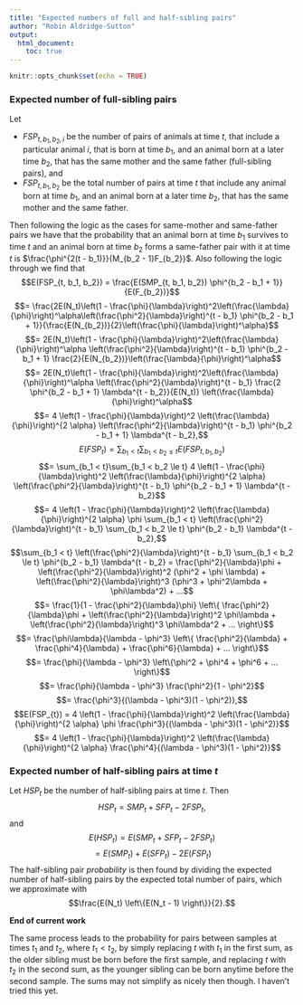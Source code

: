 ```yaml
---
title: "Expected numbers of full and half-sibling pairs"
author: "Robin Aldridge-Sutton"
output:
  html_document:
    toc: true
---
```


```r
knitr::opts_chunk$set(echo = TRUE)
```

### Expected number of full-sibling pairs

Let 

- $FSP_{t, b_1, b_2, i}$ be the number of pairs of animals at time $t$, that include a particular animal $i$, that is born at time $b_1$, and an animal born at a later time $b_2$, that has the same mother and the same father (full-sibling pairs), and 
- $FSP_{t, b_1, b_2}$ be the total number of pairs at time $t$ that include any animal born at time $b_1$, and an animal born at a later time $b_2$, that has the same mother and the same father.

Then following the logic as the cases for same-mother and same-father pairs we have that the probability that an animal born at time $b_1$ survives to time $t$ and an animal born at time $b_2$ forms a same-father pair with it at time $t$ is $\frac{\phi^{2(t - b_1)}}{M_{b_2 - 1}F_{b_2}}$.  Also following the logic through we find that
$$E(FSP_{t, b_1, b_2}) = \frac{E(SMP_{t, b_1, b_2}) \phi^{b_2 - b_1 + 1}}{E(F_{b_2})}$$
$$= \frac{2E(N_t)\left(1 - \frac{\phi}{\lambda}\right)^2\left(\frac{\lambda}{\phi}\right)^\alpha\left(\frac{\phi^2}{\lambda}\right)^{t - b_1} \phi^{b_2 - b_1 + 1}}{\frac{E(N_{b_2})}{2}\left(\frac{\phi}{\lambda}\right)^\alpha}$$
$$= 2E(N_t)\left(1 - \frac{\phi}{\lambda}\right)^2\left(\frac{\lambda}{\phi}\right)^\alpha \left(\frac{\phi^2}{\lambda}\right)^{t - b_1} \phi^{b_2 - b_1 + 1} \frac{2}{E(N_{b_2})}\left(\frac{\lambda}{\phi}\right)^\alpha$$
$$= 2E(N_t)\left(1 - \frac{\phi}{\lambda}\right)^2\left(\frac{\lambda}{\phi}\right)^\alpha \left(\frac{\phi^2}{\lambda}\right)^{t - b_1} \frac{2 \phi^{b_2 - b_1 + 1} \lambda^{t - b_2}}{E(N_t)} \left(\frac{\lambda}{\phi}\right)^\alpha$$
$$= 4 \left(1 - \frac{\phi}{\lambda}\right)^2 \left(\frac{\lambda}{\phi}\right)^{2 \alpha} \left(\frac{\phi^2}{\lambda}\right)^{t - b_1} \phi^{b_2 - b_1 + 1} \lambda^{t - b_2},$$
$$E(FSP_{t}) = \sum_{b_1 < t}\sum_{b_1 < b_2 \le t}E(FSP_{t, b_1, b_2})$$
$$= \sum_{b_1 < t}\sum_{b_1 < b_2 \le t} 4 \left(1 - \frac{\phi}{\lambda}\right)^2 \left(\frac{\lambda}{\phi}\right)^{2 \alpha} \left(\frac{\phi^2}{\lambda}\right)^{t - b_1} \phi^{b_2 - b_1 + 1} \lambda^{t - b_2}$$
$$= 4 \left(1 - \frac{\phi}{\lambda}\right)^2 \left(\frac{\lambda}{\phi}\right)^{2 \alpha} \phi \sum_{b_1 < t} \left(\frac{\phi^2}{\lambda}\right)^{t - b_1} \sum_{b_1 < b_2 \le t} \phi^{b_2 - b_1} \lambda^{t - b_2},$$
$$\sum_{b_1 < t} \left(\frac{\phi^2}{\lambda}\right)^{t - b_1} \sum_{b_1 < b_2 \le t} \phi^{b_2 - b_1} \lambda^{t - b_2} = \frac{\phi^2}{\lambda}\phi + \left(\frac{\phi^2}{\lambda}\right)^2 (\phi^2 + \phi \lambda) + \left(\frac{\phi^2}{\lambda}\right)^3 (\phi^3 + \phi^2\lambda + \phi\lambda^2) + ...$$
$$= \frac{1}{1 - \frac{\phi^2}{\lambda}\phi} \left\{ \frac{\phi^2}{\lambda}\phi + \left(\frac{\phi^2}{\lambda}\right)^2 \phi\lambda + \left(\frac{\phi^2}{\lambda}\right)^3 \phi\lambda^2 + ... \right\}$$
$$= \frac{\phi\lambda}{\lambda - \phi^3} \left\{ \frac{\phi^2}{\lambda} + \frac{\phi^4}{\lambda} + \frac{\phi^6}{\lambda} + ... \right\}$$
$$= \frac{\phi}{\lambda - \phi^3} \left\{\phi^2 + \phi^4 + \phi^6 + ... \right\}$$
$$= \frac{\phi}{\lambda - \phi^3} \frac{\phi^2}{1 - \phi^2}$$
$$= \frac{\phi^3}{(\lambda - \phi^3)(1 - \phi^2)},$$
$$E(FSP_{t}) = 4 \left(1 - \frac{\phi}{\lambda}\right)^2 \left(\frac{\lambda}{\phi}\right)^{2 \alpha} \phi \frac{\phi^3}{(\lambda - \phi^3)(1 - \phi^2)}$$
$$= 4 \left(1 - \frac{\phi}{\lambda}\right)^2 \left(\frac{\lambda}{\phi}\right)^{2 \alpha} \frac{\phi^4}{(\lambda - \phi^3)(1 - \phi^2)}$$

### Expected number of half-sibling pairs at time $t$

Let $HSP_t$ be the number of half-sibling pairs at time $t$.  Then
$$HSP_t = SMP_t + SFP_t - 2 FSP_t,$$
and
$$E(HSP_t) = E(SMP_t + SFP_t - 2 FSP_t)$$
$$= E(SMP_t) + E(SFP_t) - 2 E(FSP_t)$$
The half-sibling pair *probability* is then found by dividing the expected number of half-sibling pairs by the expected total number of pairs, which we approximate with
$$\frac{E(N_t) \left\{E(N_t - 1) \right\}}{2}.$$

**End of current work**

The same process leads to the probability for pairs between samples at times $t_1$ and $t_2$, where $t_1 < t_2$, by simply replacing $t$ with $t_1$ in the first sum, as the older sibling must be born before the first sample, and replacing $t$ with $t_2$ in the second sum, as the younger sibling can be born anytime before the second sample.  The sums may not simplify as nicely then though.  I haven't tried this yet.
